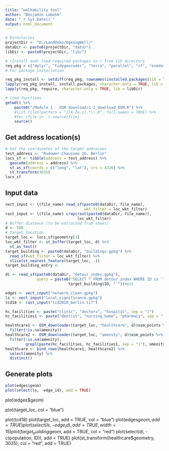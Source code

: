 ```yaml
---
title: "walkability tool"
author: "Benjamin Labohm"
date: "`r Sys.Date()`"
output: html_document
---
```


```r
# Directories
projectDir <- "D:/LandOeko/AgeingWell/"
dataDir <- paste0(projectDir, "data/")
libDir <- paste0(projectDir, "lib/")

# (Install and) load required packages in / from lib directory
req_pkg = c("dplyr", "tidygeocoder", "terra", "parallel", "sf", "osmdata")
# For package installation

req_pkg_install <- setdiff(req_pkg, rownames(installed.packages(lib = libDir)))
lapply(req_pkg_install, install.packages, character.only = TRUE, lib = libDir)
lapply(req_pkg, require, character.only = TRUE, lib = libDir)

# load functions
getwd() %>%
    paste0("/Module 1 - OSM download/1-1_download_OSM.R") %>%
    #list.files(pattern = "1[A-Za-z].*\\.R", full.names = TRUE) %>%
    #for (file in .) source(file)
    source()
```

## Get address location(s)

```r
# Get the coordinates of the target addresses
test_address <- "Rudower-Chaussee 16, Berlin"
locs_sf <- tibble(address = test_address) %>% 
  geocode(address = address) %>% 
  st_as_sf(coords = c("long", "lat"), crs = 4326) %>% 
  st_transform(3035)
locs_sf

```


## Input data

```r
vect_input <- \(file_name) read_sf(paste0(dataDir, file_name),
                                   wkt_filter = loc_wkt_filter)
rast_input <- \(file_name) crop(rast(paste0(dataDir, file_name)),
                                loc_wkt_filter) 
# Buffer distance (to be extracted from sheet)
d <- 500
# Target location
target_loc <- locs_sf$geometry[1]
loc_wkt_filter <- st_buffer(target_loc, d) %>% 
  st_as_text()
target_building <- paste0(dataDir, "buildings.gpkg") %>% 
  read_sf(wkt_filter = loc_wkt_filter) %>% 
  slice(st_nearest_feature(target_loc, .))
target_building_entry <- 

di <- read_sf(paste0(dataDir, "detour_index.gpkg"), 
              query = paste0("SELECT * FROM detour_index WHERE ID is '", 
                            target_building$ID, "'"))#$di

edges <- vect_input("network_clean.gpkg")
ls <- vect_input("local_significance.gpkg")
tcd18 <- rast_input("tcd2018_berlin.tif")

hc_facilities <- paste("clinic", "doctors", "hospital", sep = "|")
hc_facilities1 <- paste("dentist", "nursing_home", "pharmacy", sep = "|")

healthcare1 <- OSM_downloader(target_loc, "healthcare", d)$osm_points %>% 
  filter(!is.na(amenity))
healthcare2 <- OSM_downloader(target_loc, "amenity", d)$osm_points %>% 
  filter(!is.na(amenity),
         grepl(paste(hc_facilities, hc_facilities1, sep = "|"), amenity))
healthcare <- bind_rows(healthcare1, healthcare2) %>% 
  select(amenity) %>% 
  distinct()
```

## Generate plots

```r
plot(edges$geom)
plot(select(ls, -edge_id), add = TRUE)
```


plot(edges$geom)

plot(target_loc, col = "blue")

plot(tcd18)
plot(target_loc, add = TRUE, col = "blue")
plot(edges$geom, add = TRUE)
plot(select(ls, -edge_id), add = TRUE, width = 15)
plot(target_building$geom, add = TRUE, col = "red")
plot(select(di, -c(population, ID)), add = TRUE)
plot(st_transform(healthcare$geometry, 3035), col = "red", add = TRUE)

